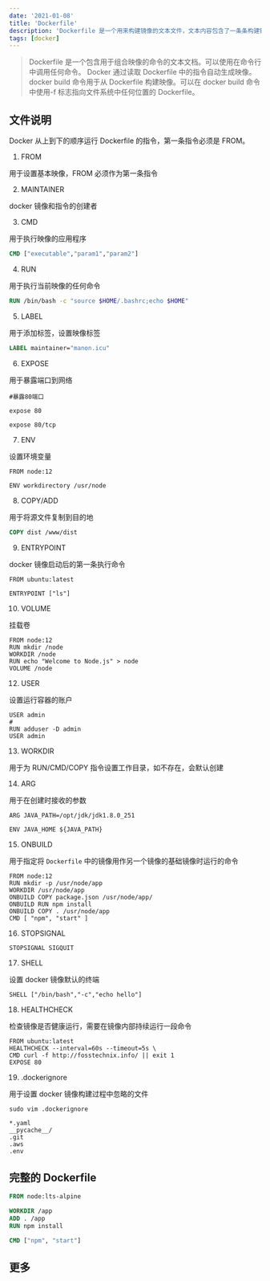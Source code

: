 ```yaml
---
date: '2021-01-08'
title: 'Dockerfile'
description: 'Dockerfile 是一个用来构建镜像的文本文件，文本内容包含了一条条构建镜像所需的指令和说明'
tags: [docker]
---
```


> Dockerfile 是一个包含用于组合映像的命令的文本文档。可以使用在命令行中调用任何命令。 Docker 通过读取 Dockerfile 中的指令自动生成映像。 docker build 命令用于从 Dockerfile 构建映像。可以在 docker build 命令中使用-f 标志指向文件系统中任何位置的 Dockerfile。

## 文件说明

Docker 从上到下的顺序运行 Dockerfile 的指令，第一条指令必须是 FROM。

1. FROM

用于设置基本映像，FROM 必须作为第一条指令

2. MAINTAINER

docker 镜像和指令的创建者

3. CMD

用于执行映像的应用程序

```dockerfile
CMD ["executable","param1","param2"]
```

4. RUN

用于执行当前映像的任何命令

```dockerfile
RUN /bin/bash -c "source $HOME/.bashrc;echo $HOME"
```

5. LABEL

用于添加标签，设置映像标签

```dockerfile
LABEL maintainer="manon.icu"
```

6. EXPOSE

用于暴露端口到网络

```shell
#暴露80端口

expose 80

expose 80/tcp
```

7. ENV

设置环境变量

```shell
FROM node:12

ENV workdirectory /usr/node
```

8. COPY/ADD

用于将源文件复制到目的地

```dockerfile
COPY dist /www/dist
```

9. ENTRYPOINT

docker 镜像启动后的第一条执行命令

```shell
FROM ubuntu:latest

ENTRYPOINT ["ls"]
```

10. VOLUME

挂载卷

```shell
FROM node:12
RUN mkdir /node
WORKDIR /node
RUN echo "Welcome to Node.js" > node
VOLUME /node
```

12. USER

设置运行容器的账户

```shell
USER admin
#
RUN adduser -D admin
USER admin
```

13. WORKDIR

用于为 RUN/CMD/COPY 指令设置工作目录，如不存在，会默认创建

14. ARG

用于在创建时接收的参数

```shell
ARG JAVA_PATH=/opt/jdk/jdk1.8.0_251

ENV JAVA_HOME ${JAVA_PATH}
```

15. ONBUILD

用于指定将 `Dockerfile` 中的镜像用作另一个镜像的基础镜像时运行的命令

```shell
FROM node:12
RUN mkdir -p /usr/node/app
WORKDIR /usr/node/app
ONBUILD COPY package.json /usr/node/app/
ONBUILD RUN npm install
ONBUILD COPY . /usr/node/app
CMD [ "npm", "start" ]
```

16. STOPSIGNAL

```shell
STOPSIGNAL SIGQUIT
```

17. SHELL

设置 docker 镜像默认的终端

```shell
SHELL ["/bin/bash","-c","echo hello"]
```

18. HEALTHCHECK

检查镜像是否健康运行，需要在镜像内部持续运行一段命令

```shell
FROM ubuntu:latest
HEALTHCHECK --interval=60s --timeout=5s \
CMD curl -f http://fosstechnix.info/ || exit 1
EXPOSE 80
```

19. .dockerignore

用于设置 docker 镜像构建过程中忽略的文件

```shell
sudo vim .dockerignore

*.yaml
__pycache__/
.git
.aws
.env
```

## 完整的 Dockerfile

```dockerfile
FROM node:lts-alpine

WORKDIR /app
ADD . /app
RUN npm install

CMD ["npm", "start"]
```

## 更多
